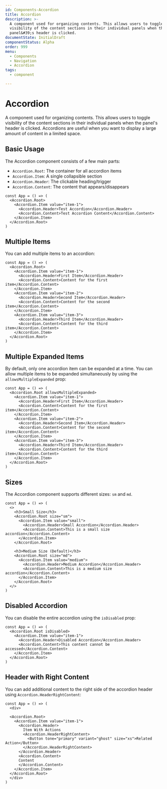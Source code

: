 ```yaml
---
id: Components-Accordion
title: Accordion
description: >-
  A component used for organizing contents. This allows users to toggle
  visibility of the content sections in their individual panels when the
  panel&#39;s header is clicked.
documentState: InitialDraft
componentStatus: Alpha
order: 999
menu:
  - Components
  - Navigation
  - Accordion
tags:
  - component

---
```


# Accordion

A component used for organizing contents. This allows users to toggle visibility
of the content sections in their individual panels when the panel's header is
clicked. Accordions are useful when you want to display a large amount of content
in a limited space.



## Basic Usage

The Accordion component consists of a few main parts:
- `Accordion.Root`: The container for all accordion items
- `Accordion.Item`: A single collapsible section
- `Accordion.Header`: The clickable heading/trigger
- `Accordion.Content`: The content that appears/disappears

```jsx-live
const App = () => (
  <Accordion.Root>
    <Accordion.Item value="item-1">
      <Accordion.Header>Test Accordion</Accordion.Header>
      <Accordion.Content>Test Accordion Content</Accordion.Content>
    </Accordion.Item>
  </Accordion.Root>
)
```

## Multiple Items

You can add multiple items to an accordion:

```jsx-live
const App = () => (
  <Accordion.Root>
    <Accordion.Item value="item-1">
      <Accordion.Header>First Item</Accordion.Header>
      <Accordion.Content>Content for the first item</Accordion.Content>
    </Accordion.Item>
    <Accordion.Item value="item-2">
      <Accordion.Header>Second Item</Accordion.Header>
      <Accordion.Content>Content for the second item</Accordion.Content>
    </Accordion.Item>
    <Accordion.Item value="item-3">
      <Accordion.Header>Third Item</Accordion.Header>
      <Accordion.Content>Content for the third item</Accordion.Content>
    </Accordion.Item>
  </Accordion.Root>
)
```

## Multiple Expanded Items

By default, only one accordion item can be expanded at a time. You can allow multiple items to be expanded simultaneously by using the `allowsMultipleExpanded` prop:

```jsx-live
const App = () => (
  <Accordion.Root allowsMultipleExpanded>
    <Accordion.Item value="item-1">
      <Accordion.Header>First Item</Accordion.Header>
      <Accordion.Content>Content for the first item</Accordion.Content>
    </Accordion.Item>
    <Accordion.Item value="item-2">
      <Accordion.Header>Second Item</Accordion.Header>
      <Accordion.Content>Content for the second item</Accordion.Content>
    </Accordion.Item>
    <Accordion.Item value="item-3">
      <Accordion.Header>Third Item</Accordion.Header>
      <Accordion.Content>Content for the third item</Accordion.Content>
    </Accordion.Item>
  </Accordion.Root>
)
```

## Sizes

The Accordion component supports different sizes: `sm` and `md`.

```jsx-live
const App = () => (
  <>
    <h3>Small Size</h3>
    <Accordion.Root size="sm">
      <Accordion.Item value="small">
        <Accordion.Header>Small Accordion</Accordion.Header>
        <Accordion.Content>This is a small size accordion</Accordion.Content>
      </Accordion.Item>
    </Accordion.Root>
    
    <h3>Medium Size (Default)</h3>
    <Accordion.Root size="md">
      <Accordion.Item value="medium">
        <Accordion.Header>Medium Accordion</Accordion.Header>
        <Accordion.Content>This is a medium size accordion</Accordion.Content>
      </Accordion.Item>
    </Accordion.Root>
  </>
)
```

## Disabled Accordion

You can disable the entire accordion using the `isDisabled` prop:

```jsx-live
const App = () => (
  <Accordion.Root isDisabled>
    <Accordion.Item value="item-1">
      <Accordion.Header>Disabled Accordion</Accordion.Header>
      <Accordion.Content>This content cannot be accessed</Accordion.Content>
    </Accordion.Item>
  </Accordion.Root>
)
```

## Header with Right Content

You can add additional content to the right side of the accordion header using `Accordion.HeaderRightContent`:

```jsx-live
const App = () => (
  <div>
  
  <Accordion.Root>
    <Accordion.Item value="item-1">
      <Accordion.Header>
        Item With Actions
        <Accordion.HeaderRightContent>
          <Button tone="primary" variant="ghost" size="xs">Related Action</Button>
        </Accordion.HeaderRightContent>
      </Accordion.Header>
      <Accordion.Content>
      Content
      </Accordion.Content>
    </Accordion.Item>
  </Accordion.Root>
  </div>
)
```
